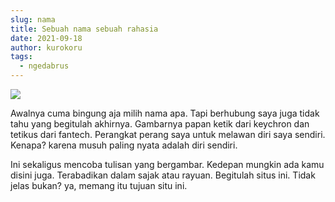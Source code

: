 ```yaml
---
slug: nama
title: Sebuah nama sebuah rahasia
date: 2021-09-18
author: kurokoru
tags:
  - ngedabrus
---
```

![](https://imagizer.imageshack.com/v2/1024x768q90/924/wGmD4g.jpg)

Awalnya cuma bingung aja milih nama apa. Tapi berhubung saya juga tidak tahu yang begitulah akhirnya. Gambarnya papan ketik dari keychron dan tetikus dari fantech. Perangkat perang saya untuk melawan diri saya sendiri. Kenapa? karena musuh paling nyata adalah diri sendiri.

Ini sekaligus mencoba tulisan yang bergambar. Kedepan mungkin ada kamu disini juga. Terabadikan dalam sajak atau rayuan. Begitulah situs ini. Tidak jelas bukan? ya, memang itu tujuan situ ini.